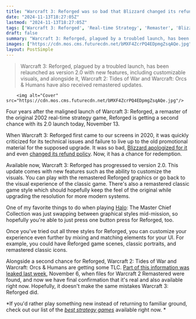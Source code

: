 ```yaml
---
title: "Warcraft 3: Reforged was so bad that Blizzard changed its refund policy – now it's getting a second chance with a huge 2.0 update"
date: "2024-11-13T18:27:05Z"
lastmod: "2024-11-13T18:27:05Z"
tags: ['Warcraft 3: Reforged', 'Real-time Strategy', 'Remaster', 'Blizzard', 'PC', 'Warcraft 2: Tides of War', 'Warcraft: Orcs & Humans']
draft: false
summary: "Warcraft 3: Reforged, plagued by a troubled launch, has been relaunched as version 2.0 with new features, including customizable visuals, and alongside it, Warcraft 2: Tides of War and Warcraft: Orcs & Humans have also received remastered updates."
images: ["https://cdn.mos.cms.futurecdn.net/bMXF4ZcrPQ4EDpmgZsqAQe.jpg"]
layout: PostSimple
---
```

> Warcraft 3: Reforged, plagued by a troubled launch, has been relaunched as version 2.0 with new features, including customizable visuals, and alongside it, Warcraft 2: Tides of War and Warcraft: Orcs & Humans have also received remastered updates.


        <img alt="Cover" src="https://cdn.mos.cms.futurecdn.net/bMXF4ZcrPQ4EDpmgZsqAQe.jpg"/>
        
Four years after the maligned launch of Warcraft 3: Reforged, a remaster of the original 2002 real-time strategy game, Reforged is getting a second chance with its 2.0 launch today, November 13.

When Warcraft 3: Reforged first came to our screens in 2020, it was quickly criticized for its technical issues and failure to live up to the old promotional material for the supposed upgrade. It was so bad, [<u>Blizzard apologized for it</u>](https://www.gamesradar.com/blizzard-apologizes-for-warcraft-3-reforgeds-troubled-launch/) and even [changed its refund policy](https://www.gamesradar.com/warcraft-3-reforged-has-the-worst-user-scored-game-on-metacritic/). Now, it has a chance for redemption.

Available now, Warcraft 3: Reforged has progressed to version 2.0. This update comes with new features such as the ability to customize the visuals. You can play with the remastered Reforged graphics or go back to the visual experience of the classic game. There's also a remastered classic game style which should hopefully keep the feel of the original while upgrading the resolution for more modern systems.

One of my favorite things to do when playing [Halo](https://www.gamesradar.com/halo/): The Master Chief Collection was just swapping between graphical styles mid-mission, so hopefully you're able to just press one button press for Reforged, too.

Once you've tried out all three styles for Reforged, you can customize your experience even further by mixing and matching elements for your UI. For example, you could have Reforged game scenes, classic portraits, and remastered classic icons.

Alongside a second chance for Reforged, Warcraft 2: Tides of War and Warcraft: Orcs & Humans are getting some TLC. [Part of this information was leaked last week](https://www.gamesradar.com/games/real-time-strategy/warcraft-2-remastered-has-apparently-leaked-and-i-sure-hope-its-more-diablo-2-resurrected-than-warcraft-3-reforged/), November 6, when files for Warcraft 2 Remastered were found, and now we have final confirmation that it's real and also available right now. Hopefully, it doesn't make the same mistakes Warcraft 3: Reforged did.

*If you'd rather play something new instead of returning to familiar ground, check out our list of the *[<u><em>best strategy games</em></u>](https://www.gamesradar.com/best-strategy-games/)* available right now. *
        